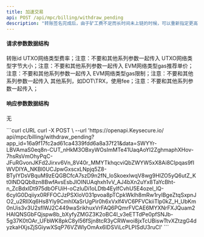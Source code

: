---
title: 加速交易
api: POST /api/mpc/billing/withdraw_pending
description: "转账签名完成后，由于矿工费不足而长时间未上链的时候，可以重新指定更高额的矿工费用加速上链"
---

#### 请求参数数据结构
<ParamField query="withdraw_id" type="integer" required>
    转账id
</ParamField>
<ParamField query="fee_rate" type="string">
   	UTXO网络类型费率；注意：不要和其他系列参数一起传入
</ParamField>
<ParamField query="size" type="string">
   	UTXO网络类型字节大小；注意：不要和其他系列参数一起传入
</ParamField>
<ParamField query="gas_price" type="string">
     EVM网络类型gas推荐单价；注意：不要和其他系列参数一起传入
</ParamField>
<ParamField query="gas_limit" type="string">
   	EVM网络类型gas限制；注意：不要和其他系列参数一起传入
</ParamField>
<ParamField query="fee" type="string">
    其他系列，如DOT\TRX，使用fee；注意：不要和其他系列参数一起传入；
</ParamField>


#### 响应参数数据结构
无



<RequestExample>
  ```curl cURL
  curl -X POST \
  --url 'https://openapi.Keysecure.io/
api/mpc/billing/withdraw_pending?app_id=16a9f17fc2ad61ca4339fdd6a8a37f21&data=SWYYr-LBVAmaS0eq8n-CUT_nHkM3OBxyWOsImMTe41UaqAoYI2ZghmaphXHov-7hsRsVmOhyPqC-JFuRGvonJKFd2Jirxv6Vn_8V40r_MMYTkhqcviQbZWYW5xX8Ai8CIpqas9fIWVDIYA_NKBl0UCJpwGxscxLNpjq5Z8-BTyIYDsVBquM9zEQGBCfcA7szD9n2fN_loSkoexlwqV8wg9HIZO5yQ6utZ_Kt0lNDQQb8zn8BwfAvsEsbJlOINUAqhxh1vV_AJ4bXn2uYx8TaYcBht-n_ZcBdxIDt975dbOFUiH-oCzIuDi1oLDtb4EylfCvhU5E4ozel_lQ-6cyIG0Dqiiyx0RFFOCJzPSXIoV031pvoa8pTCpkWklh8mRw1rylBgeZtqSxpnJO2_u2RIlXq6Hs8Yly9CmhIXaSrUgPir0h6xVxlf4VC6PFVCkiiTlp0kZ_H_UbKm0nUis3v3U2sflWJ2C449waSrikhuxVrFAQ6PQmrFVCAE6MYXNrFXJQuam2HAIQNSGbFQjspw8b_bXyfyZMGZ3K2oBC4I_v3eETTdPe0pfSNJb-5g37K0tOAr_UFbWK8pkC8yl56fSjn8tcR3yCRWwoi8jxTcUBiswTtvXZtzgG4dyzkaHXjsZjSGiywXSqP76VZWlyOmAx6IDSViLcPLPISdU3ruCI'
  ```
</RequestExample>
